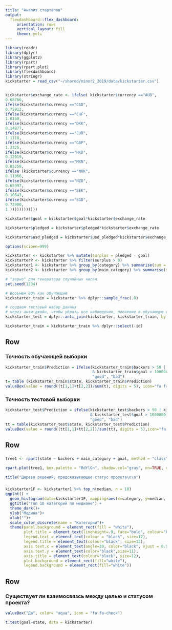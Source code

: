 ```yaml
---
title: "Анализ стартапов"
output: 
  flexdashboard::flex_dashboard:
     orientation: rows
     vertical_layout: fill
     theme: yeti
---
```



```r
library(readr)
library(dplyr)
library(ggplot2)
library(rpart)
library(rpart.plot)
library(flexdashboard)
library(stringr)
kickstarter = read_csv("~/shared/minor2_2019/data/kickstarter.csv")


kickstarter$exchange_rate <- ifelse( kickstarter$currency =="AUD",
0.68766,
ifelse(kickstarter$currency =="CAD",
0.75912,
ifelse(kickstarter$currency =="CHF",
1.0160,
ifelse(kickstarter$currency =="DKK",
0.14877,
ifelse(kickstarter$currency =="EUR",
1.1118,
ifelse(kickstarter$currency =="GBP",
1.3325,
ifelse(kickstarter$currency =="HKD",
0.12819,
ifelse(kickstarter$currency =="MXN",
0.05258,
ifelse (kickstarter$currency =="NOK",
0.11066,
ifelse(kickstarter$currency =="NZD",
0.65997,
ifelse(kickstarter$currency =="SEK",
0.10643,
ifelse(kickstarter$currency =="SGD",
0.73900,
1 ))))))))))))

kickstarter$goal = kickstarter$goal*kickstarter$exchange_rate

kickstarter$pledged = kickstarter$pledged*kickstarter$exchange_rate

kickstarter$usd_pledged = kickstarter$usd_pledged*kickstarter$exchange_rate

options(scipen=999)
```


```r
kickstarter <- kickstarter %>% mutate(surplus = pledged - goal)
kickstarterP <- kickstarter %>% filter(surplus > 0)
kickstarter1 <- kickstarter %>% group_by(category) %>% summarise(sum = sum(surplus), count = n(), average = sum/count, median = median(surplus))
kickstarter2 <- kickstarter %>% group_by(main_category) %>% summarise(sum = sum(surplus), count = n(), average = sum/count, median = median(surplus))
```


```r
# "зерно" для генератора случайных чисел
set.seed(1234) 

# Возьмем 80% как обучающие
kickstarter_train = kickstarter %>% dplyr::sample_frac(.8)

# создаем тестовый набор данных
# через анти-джойн, чтобы убрать все наблюдения, попавшие в обучающую выборку
kickstarter_test = dplyr::anti_join(kickstarter, kickstarter_train, by = 'id') %>% dplyr::select(-id)

kickstarter_train = kickstarter_train %>% dplyr::select(-id)
```

Row
-----------------------------------------------

### Точность обучающей выборки
```r
kickstarter_train$Prediction = ifelse(kickstarter_train$backers > 50 | kickstarter_train$main_category %in% c("Games", "Comics") 
                                      & kickstarter_train$goal > 1000000,
                                      "good", "bad")
t= table (kickstarter_train$state, kickstarter_train$Prediction)
valueBox(value = round((t[1,1]+t[2,2])/sum(t), digits = 5), icon="fa fa-calculator")
```

### Точность тестовой выборки
```r
kickstarter_test$Prediction = ifelse(kickstarter_test$backers > 50 | kickstarter_test$main_category %in% c("Games", "Comics")
                                     & kickstarter_test$goal > 1000000,
                                     "good", "bad")
tt = table(kickstarter_test$state, kickstarter_test$Prediction)
valueBox(value = round((tt[1,1]+tt[2,2])/sum(tt), digits = 5),icon="fa fa-calculator") 
```


Row
-----------------------------------------------------------------------

###
```r
tree1 <- rpart(state ~ backers + main_category + goal, method = "class", data = kickstarter_train)

rpart.plot(tree1, box.palette = "RdYlGn", shadow.col="gray", nn=TRUE, extra = 4)

title("Дерево решений, предсказывающее статус проекта\n\n")


```

### 
```r
kickstarter1F <- kickstarter1 %>% top_n(median, n = 10)
ggplot() + 
  geom_histogram(data=kickstarter1F, mapping=aes(x=category, y=median, color=category), stat = "identity")+  
  ggtitle("Топ 10 категорий по медиане") + 
  theme_dark()+
  ylab("Медина")+
  xlab("")+
  scale_color_discrete(name = "Категории")+
  theme(panel.background = element_rect(fill = "white"),
        plot.title = element_text(lineheight=.9, face="bold", colour="black", size=15), 
        legend.text = element_text(colour = "black", size=12), 
        legend.title = element_text(colour="black", size=13), 
        axis.text.x = element_text(angle=30, color="black", vjust = 0.5,size=11), 
        axis.text.y = element_text(color="black",size=11), 
        axis.title = element_text(colour="black", size=12),
        plot.background = element_rect(fill="white"), 
        legend.background = element_rect(fill="white"))
```

Row
-----------------------------------------------------------------------

### Существует ли взаимосвязсь между целью и статусом проекта?
```r
valueBox("Да", color= "aqua", icon = "fa fa-check") 
```

```r
t.test(goal~state, data = kickstarter)
```



